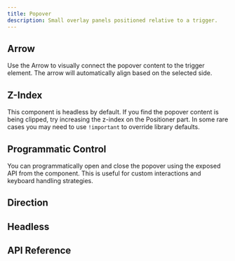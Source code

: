```yaml
---
title: Popover
description: Small overlay panels positioned relative to a trigger.
---
```















<Framework id="svelte">
	<Preview framework="svelte" files={{ 'app.svelte': DefaultSvelteRaw }} client:visible>
		<DefaultSvelte client:visible />
	</Preview>
</Framework>
<Framework id="react">
	<Preview framework="react" files={{ 'app.tsx': DefaultReactRaw }} client:visible>
		<DefaultReact client:visible />
	</Preview>
</Framework>

## Arrow

Use the Arrow to visually connect the popover content to the trigger element. The arrow will automatically align based on the selected side.

<Framework id="svelte">
	<Preview framework="svelte" files={{ 'app.svelte': ArrowSvelteRaw }} client:visible>
		<ArrowSvelte client:visible />
	</Preview>
</Framework>
<Framework id="react">
	<Preview framework="react" files={{ 'app.tsx': ArrowReactRaw }} client:visible>
		<ArrowReact client:visible />
	</Preview>
</Framework>

## Z-Index

This component is headless by default. If you find the popover content is being clipped, try increasing the z-index on the Positioner part. In some rare cases you may need to use `!important` to override library defaults.

<Framework id="svelte">
	<Preview framework="svelte" files={{ 'app.svelte': ZIndexSvelteRaw }} client:visible>
		<ZIndexSvelte client:visible />
	</Preview>
</Framework>
<Framework id="react">
	<Preview framework="react" files={{ 'app.tsx': ZIndexReactRaw }} client:visible>
		<ZIndexReact client:visible />
	</Preview>
</Framework>

## Programmatic Control

You can programmatically open and close the popover using the exposed API from the component. This is useful for custom interactions and keyboard handling strategies.

<Framework id="svelte">
	<Preview framework="svelte" files={{ 'app.svelte': ProgrammaticSvelteRaw }} client:visible>
		<ProgrammaticSvelte client:visible />
	</Preview>
</Framework>
<Framework id="react">
	<Preview framework="react" files={{ 'app.tsx': ProgrammaticReactRaw }} client:visible>
		<ProgrammaticReact client:visible />
	</Preview>
</Framework>

## Direction

<Framework id="svelte">
	<Preview framework="svelte" files={{ 'app.svelte': DirSvelteRaw }} client:visible>
		<DirSvelte client:visible />
	</Preview>
</Framework>
<Framework id="react">
	<Preview framework="react" files={{ 'app.tsx': DirReactRaw }} client:visible>
		<DirReact client:visible />
	</Preview>
</Framework>

## Headless

<Framework id="svelte">
	<Preview framework="svelte" files={{ 'app.svelte': HeadlessSvelteRaw }} client:visible>
		<HeadlessSvelte client:visible />
	</Preview>
</Framework>
<Framework id="react">
	<Preview framework="react" files={{ 'app.tsx': HeadlessReactRaw }} client:visible>
		<HeadlessReact client:visible />
	</Preview>
</Framework>

## API Reference

<ApiTable />
